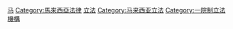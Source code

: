 [[Category:国家立法分支机构|马]]
[[Category:馬來西亞法律|Category:馬來西亞法律]]
[[Category:马来西亚各州政府|立法]]
[[Category:马来西亚立法|Category:马来西亚立法]]
[[Category:一院制立法機構|Category:一院制立法機構]]